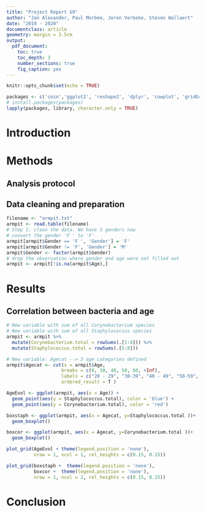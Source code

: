 ```yaml
---
title: "Project Report G9"
author: "Jan Alexander, Paul Morbée, Joren Verbeke, Steven Wallaert"
date: "2019 - 2020"
documentclass: article
geometry: margin = 3.5cm
output:
  pdf_document:
    toc: true
    toc_depth: 3
    number_sections: true
    fig_caption: yes
---
```


```r
knitr::opts_chunk$set(echo = TRUE)
```

```r
packages <- c('coin','ggplot2', 'reshape2', 'dplyr', 'cowplot', 'gridGraphics')
# install.packages(packages)
lapply(packages, library, character.only = TRUE)
```

# Introduction 

# Methods
## Analysis protocol



## Data cleaning and preparation

```r
filename <- "armpit.txt"
armpit <- read.table(filename)
# Step 1: clean the data. We have 5 genders now
# convert the gender 'F ' to 'F'
armpit[armpit$Gender == 'F ', 'Gender'] = 'F'
armpit[armpit$Gender != 'F', 'Gender'] = 'M'
armpit$Gender <- factor(armpit$Gender)
# drop the observation where gender and age were not filled out
armpit <- armpit[!is.na(armpit$Age),]
```

# Results
## Correlation between bacteria and age

```r
# New variable with sum of all Corynebacterium species
# New variable with sum of all Staphylococcus species
armpit <- armpit %>% 
  mutate(Corynebacterium.total = rowSums(.[1:4])) %>%
  mutate(Staphylococcus.total = rowSums(.[5:8])) 

# New variable: Agecat --> 3 age categories defined
armpit$Agecat <- cut(x = armpit$Age, 
                    breaks = c(0, 30, 40, 50, 60, +Inf), 
                    labels = c("20 - 29", "30-39", "40 - 49", "50-59", "60 or older"), 
                    ordered_result = T )

AgeEvol <- ggplot(armpit, aes(x = Age)) +
  geom_point(aes(y = Staphylococcus.total), color = 'blue') +
  geom_point(aes(y = Corynebacterium.total), color = 'red')

boxstaph <- ggplot(armpit, aes(x = Agecat, y=Staphylococcus.total ))+
  geom_boxplot()

boxcor <- ggplot(armpit, aes(x = Agecat, y=Corynebacterium.total ))+
  geom_boxplot()
```
```r
plot_grid(AgeEvol + theme(legend.position = 'none'),
          nrow = 1, ncol = 1, rel_heights = c(0.15, 0.15))
```


```r
plot_grid(boxstaph +  theme(legend.position = 'none'), 
          boxcor +  theme(legend.position = 'none'), 
          nrow = 1, ncol = 2, rel_heights = c(0.15, 0.15))
```



# Conclusion

